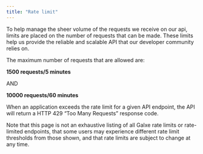 ```yaml
---
title: "Rate limit"
---
```


To help manage the sheer volume of the requests we receive on our api, limits are placed on the number of requests that can be made. These limits help us provide the reliable and scalable API that our developer community relies on.

The maximum number of requests that are allowed are:

**1500 requests/5 minutes**

AND

**10000 requests/60 minutes**

When an application exceeds the rate limit for a given API endpoint, the API will return a HTTP 429 “Too Many Requests” response code.

Note that this page is not an exhaustive listing of all Galxe rate limits or rate-limited endpoints, that some users may experience different rate limit thresholds from those shown, and that rate limits are subject to change at any time.